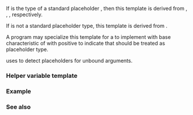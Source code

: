 {{cpp/title|is_placeholder}}
{{cpp/utility/functional/navbar}}
{{ddcl|header=functional|since=c++11|
template&lt; class T &gt;
struct is_placeholder;
}}

If {{tt|T}} is the type of a standard placeholder {{tt|(_1, _2, _3, ...)}}, then this template is derived from {{c/core|std::integral_constant&lt;int, 1&gt;}}, {{c/core|std::integral_constant&lt;int, 2&gt;}}, {{c/core|std::integral_constant&lt;int, 3&gt;}}, respectively.

If {{tt|T}} is not a standard placeholder type, this template is derived from {{c/core|std::integral_constant&lt;int, 0&gt;}}.

A program may specialize this template for a {{lsd|cpp/language/type#Program-defined type}} {{tt|T}} to implement {{named req|UnaryTypeTrait}} with base characteristic of {{c/core|std::integral_constant&lt;int, N&gt;}} with positive {{c|N}} to indicate that {{tt|T}} should be treated as {{c|N}}{{sup|th}} placeholder type.

{{lc|std::bind}} uses {{tt|std::is_placeholder}} to detect placeholders for unbound arguments. 

===Helper variable template===
{{ddcl|since=c++17|1=
template&lt; class T &gt;
constexpr int is_placeholder_v = is_placeholder&lt;T&gt;::value;
}}

{{cpp/types/integral_constant/inherit2|placeholder value or {{c|0}} for non-placeholder types|int}}

===Example===
{{example
|code=
#include &lt;functional&gt;
#include &lt;iostream&gt;
#include &lt;type_traits&gt;

struct My_2 {} my_2;

namespace std
{
    template&lt;&gt;
    struct is_placeholder&lt;My_2&gt; : public integral_constant&lt;int, 2&gt; {};
}

int f(int n1, int n2)
{
    return n1 + n2;
}

int main()
{
    std::cout &lt;&lt; "Standard placeholder _5 is for the argument number "
              &lt;&lt; std::is_placeholder_v&lt;decltype(std::placeholders::_5)&gt;
              &lt;&lt; '\n';
    
    auto b = std::bind(f, my_2, 2);
    std::cout &lt;&lt; "Adding 2 to 11 selected with a custom placeholder gives " 
              &lt;&lt; b(10, 11) // the first argument, namely 10, is ignored
              &lt;&lt; '\n';
}
|output=
Standard placeholder _5 is for the argument number 5
Adding 2 to 11 selected with a custom placeholder gives 13
}}

===See also===
{{dsc begin}}
{{dsc inc|cpp/utility/functional/dsc bind}}
{{dsc inc|cpp/utility/functional/dsc placeholders}}
{{dsc end}}

{{langlinks|de|es|fr|it|ja|pt|ru|zh}}